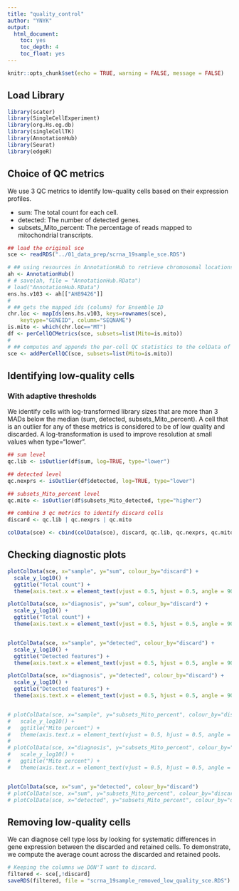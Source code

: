 ```yaml
---
title: "quality_control"
author: "YNYK"
output: 
  html_document: 
    toc: yes
    toc_depth: 4
    toc_float: yes
---
```


```r
knitr::opts_chunk$set(echo = TRUE, warning = FALSE, message = FALSE)
```

## Load Library
```r
library(scater)
library(SingleCellExperiment)
library(org.Hs.eg.db)
library(singleCellTK)
library(AnnotationHub)
library(Seurat)
library(edgeR)
```


## Choice of QC metrics

We use 3 QC metrics to identify low-quality cells based on their expression profiles.

 - sum: The total count for each cell.
 - detected:  The number of detected genes.
 - subsets_Mito_percent: The percentage of reads mapped to mitochondrial transcripts.
 

```r
## load the original sce
sce <- readRDS("../01_data_prep/scrna_19sample_sce.RDS")
```


```r
# ## using resources in AnnotationHub to retrieve chromosomal locations given the Ensembl IDs
ah <- AnnotationHub()
# # save(ah, file = "AnnotationHub.RData")
# load("AnnotationHub.RData")
ens.hs.v103 <- ah[["AH89426"]]
# 
# ## gets the mapped ids (column) for Ensemble ID
chr.loc <- mapIds(ens.hs.v103, keys=rownames(sce),
    keytype="GENEID", column="SEQNAME")
is.mito <- which(chr.loc=="MT")
df <- perCellQCMetrics(sce, subsets=list(Mito=is.mito))
# 
# ## computes and appends the per-cell QC statistics to the colData of the sce
sce <- addPerCellQC(sce, subsets=list(Mito=is.mito))
```

## Identifying low-quality cells

### With adaptive thresholds

We identify cells with log-transformed library sizes that are more than 3 MADs below the median (sum, detected, subsets_Mito_percent). A cell that is an outlier for any of these metrics is considered to be of low quality and discarded.
A log-transformation is used to improve resolution at small values when type="lower".


```r
## sum level
qc.lib <- isOutlier(df$sum, log=TRUE, type="lower")

## detected level
qc.nexprs <- isOutlier(df$detected, log=TRUE, type="lower")

## subsets_Mito_percent level
qc.mito <- isOutlier(df$subsets_Mito_detected, type="higher")

## combine 3 qc metrics to identify discard cells
discard <- qc.lib | qc.nexprs | qc.mito

colData(sce) <- cbind(colData(sce), discard, qc.lib, qc.nexprs, qc.mito)
```


## Checking diagnostic plots
```r
plotColData(sce, x="sample", y="sum", colour_by="discard") + 
  scale_y_log10() + 
  ggtitle("Total count") +
  theme(axis.text.x = element_text(vjust = 0.5, hjust = 0.5, angle = 90))

plotColData(sce, x="diagnosis", y="sum", colour_by="discard") + 
  scale_y_log10() + 
  ggtitle("Total count") +
  theme(axis.text.x = element_text(vjust = 0.5, hjust = 0.5, angle = 90))


plotColData(sce, x="sample", y="detected", colour_by="discard") + 
  scale_y_log10() + 
  ggtitle("Detected features") +
  theme(axis.text.x = element_text(vjust = 0.5, hjust = 0.5, angle = 90))

plotColData(sce, x="diagnosis", y="detected", colour_by="discard") + 
  scale_y_log10() + 
  ggtitle("Detected features") +
  theme(axis.text.x = element_text(vjust = 0.5, hjust = 0.5, angle = 90))


# plotColData(sce, x="sample", y="subsets_Mito_percent", colour_by="discard") + 
#   scale_y_log10() + 
#   ggtitle("Mito percent") +
#   theme(axis.text.x = element_text(vjust = 0.5, hjust = 0.5, angle = 90))
# 
# plotColData(sce, x="diagnosis", y="subsets_Mito_percent", colour_by="discard") + 
#   scale_y_log10() + 
#   ggtitle("Mito percent") +
#   theme(axis.text.x = element_text(vjust = 0.5, hjust = 0.5, angle = 90))


plotColData(sce, x="sum", y="detected", colour_by="discard")
# plotColData(sce, x="sum", y="subsets_Mito_percent", colour_by="discard")
# plotColData(sce, x="detected", y="subsets_Mito_percent", colour_by="discard")
```

## Removing low-quality cells

We can diagnose cell type loss by looking for systematic differences in gene expression between the discarded and retained cells. To demonstrate, we compute the average count across the discarded and retained pools.

```r
# Keeping the columns we DON'T want to discard.
filtered <- sce[,!discard]
saveRDS(filtered, file = "scrna_19sample_removed_low_quality_sce.RDS")
```




<!-- ```{r} -->
<!-- # Using the 'discard' vector for demonstration purposes, as it has more cells for stable calculation of 'lost'. -->
<!-- lost <- calculateAverage(counts(sce)[,!discard]) -->
<!-- kept <- calculateAverage(counts(sce)[,discard]) -->

<!-- logged <- cpm(cbind(lost, kept), log=TRUE, prior.count=2) -->
<!-- logFC <- logged[,1] - logged[,2] -->
<!-- abundance <- rowMeans(logged) -->
<!-- ``` -->

<!-- No systematic upregulation of genes is apparent in the discarded pool, suggesting that the QC step did not inadvertently filter out a cell type. -->

<!-- ```{r, fig.width=8, fig.height=6} -->
<!-- plot(abundance, logFC, xlab="Average count", ylab="Log-FC (lost/kept)", pch=16) -->
<!-- points(abundance[is.mito], logFC[is.mito], col="dodgerblue", pch=16) -->
<!-- ``` -->


